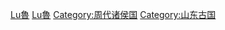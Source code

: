 {{Catnav|頁面分類|...|夏商周|周朝|春秋战国}}

{{Catmore}}

[[Category:春秋時期的國家|Lu魯]]
[[Category:戰國時期國家|Lu魯]]
[[Category:周代诸侯国|Category:周代诸侯国]]
[[Category:山东古国|Category:山东古国]]